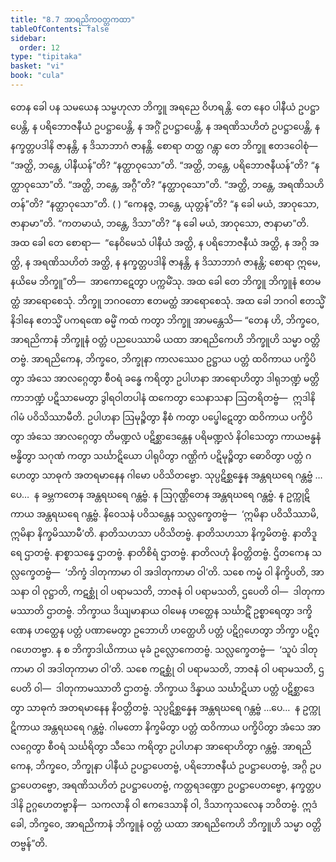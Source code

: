 ```yaml
---
title: "8.7 အာရညိကဝတ္တကထာ"
tableOfContents: false
sidebar:
  order: 12
type: "tipitaka"
basket: "vi"
book: "cula"
---
```



<DynamicBreadcrumb />

<Division number="367" book="cula">

<Paragraph number="1688" book="cula">
တေန ခေါ ပန သမယေန သမ္ဗဟုလာ ဘိက္ခူ အရညေ ဝိဟရန္တိ. တေ နေဝ ပါနီယံ ဥပဋ္ဌာပေန္တိ, န ပရိဘောဇနီယံ ဥပဋ္ဌာပေန္တိ, န အဂ္ဂိံ ဥပဋ္ဌာပေန္တိ, န အရဏိသဟိတံ ဥပဋ္ဌာပေန္တိ, န နက္ခတ္တပဒါနိ ဇာနန္တိ, န ဒိသာဘာဂံ ဇာနန္တိ. စောရာ တတ္ထ ဂန္တွာ တေ ဘိက္ခူ ဧတဒဝေါစုံ—  “အတ္ထိ, ဘန္တေ, ပါနီယန်”တိ? “နတ္ထာဝုသော”တိ. “အတ္ထိ, ဘန္တေ, ပရိဘောဇနီယန်”တိ? “နတ္ထာဝုသော”တိ. “အတ္ထိ, ဘန္တေ, အဂ္ဂီ”တိ? “နတ္ထာဝုသော”တိ. “အတ္ထိ, ဘန္တေ, အရဏိသဟိတန်”တိ? “နတ္ထာဝုသော”တိ. ( ) “ကေနဇ္ဇ, ဘန္တေ, ယုတ္တန်”တိ? “န ခေါ မယံ, အာဝုသော, ဇာနာမာ”တိ. “ကတမာယံ, ဘန္တေ, ဒိသာ”တိ? “န ခေါ မယံ, အာဝုသော, ဇာနာမာ”တိ. အထ ခေါ တေ စောရာ—  “နေဝိမေသံ ပါနီယံ အတ္ထိ, န ပရိဘောဇနီယံ အတ္ထိ, န အဂ္ဂိ အတ္ထိ, န အရဏိသဟိတံ အတ္ထိ, န နက္ခတ္တပဒါနိ ဇာနန္တိ, န ဒိသာဘာဂံ ဇာနန္တိ; စောရာ ဣမေ, နယိမေ ဘိက္ခူ”တိ—  အာကောဋေတွာ ပက္ကမိံသု. အထ ခေါ တေ ဘိက္ခူ ဘိက္ခူနံ ဧတမတ္ထံ အာရောစေသုံ. ဘိက္ခူ ဘဂဝတော ဧတမတ္ထံ အာရောစေသုံ. အထ ခေါ ဘဂဝါ ဧတသ္မိံ နိဒါနေ ဧတသ္မိံ ပကရဏေ ဓမ္မိံ ကထံ ကတွာ ဘိက္ခူ အာမန္တေသိ—
</Paragraph>

</Division>
<Division number="368" book="cula">

<Paragraph number="1689" book="cula">
“တေန ဟိ, ဘိက္ခဝေ, အာရညိကာနံ ဘိက္ခူနံ ဝတ္တံ ပညပေဿာမိ ယထာ အာရညိကေဟိ ဘိက္ခူဟိ သမ္မာ ဝတ္တိတဗ္ဗံ. အာရညိကေန, ဘိက္ခဝေ, ဘိက္ခုနာ ကာလဿေဝ ဥဋ္ဌာယ ပတ္တံ ထဝိကာယ ပက္ခိပိတွာ အံသေ အာလဂ္ဂေတွာ စီဝရံ ခန္ဓေ ကရိတွာ ဥပါဟနာ အာရောဟိတွာ ဒါရုဘဏ္ဍံ မတ္တိကာဘဏ္ဍံ ပဋိသာမေတွာ ဒွါရဝါတပါနံ ထကေတွာ သေနာသနာ ဩတရိတဗ္ဗံ—  ဣဒါနိ ဂါမံ ပဝိသိဿာမီတိ. ဥပါဟနာ ဩမုဉ္စိတွာ နီစံ ကတွာ ပပ္ဖေါဋေတွာ ထဝိကာယ ပက္ခိပိတွာ အံသေ အာလဂ္ဂေတွာ တိမဏ္ဍလံ ပဋိစ္ဆာဒေန္တေန ပရိမဏ္ဍလံ နိဝါသေတွာ ကာယဗန္ဓနံ ဗန္ဓိတွာ သဂုဏံ ကတွာ သင်္ဃာဋိယော ပါရုပိတွာ ဂဏ္ဌိကံ ပဋိမုဉ္စိတွာ ဓောဝိတွာ ပတ္တံ ဂဟေတွာ သာဓုကံ အတရမာနေန ဂါမော ပဝိသိတဗ္ဗော. သုပ္ပဋိစ္ဆန္နေန အန္တရဃရေ ဂန္တဗ္ဗံ …ပေ…  န ခမ္ဘကတေန အန္တရဃရေ ဂန္တဗ္ဗံ. န ဩဂုဏ္ဌိတေန အန္တရဃရေ ဂန္တဗ္ဗံ. န ဥက္ကုဋိကာယ အန္တရဃရေ ဂန္တဗ္ဗံ.
</Paragraph>

<Paragraph number="1690" book="cula">
နိဝေသနံ ပဝိသန္တေန သလ္လက္ခေတဗ္ဗံ—  ‘ဣမိနာ ပဝိသိဿာမိ, ဣမိနာ နိက္ခမိဿာမီ’တိ. နာတိသဟသာ ပဝိသိတဗ္ဗံ. နာတိသဟသာ နိက္ခမိတဗ္ဗံ. နာတိဒူရေ ဌာတဗ္ဗံ. နာစ္စာသန္နေ ဌာတဗ္ဗံ. နာတိစိရံ ဌာတဗ္ဗံ. နာတိလဟုံ နိဝတ္တိတဗ္ဗံ. ဌိတကေန သလ္လက္ခေတဗ္ဗံ—  ‘ဘိက္ခံ ဒါတုကာမာ ဝါ အဒါတုကာမာ ဝါ’တိ. သစေ ကမ္မံ ဝါ နိက္ခိပတိ, အာသနာ ဝါ ဝုဋ္ဌာတိ, ကဋစ္ဆုံ ဝါ ပရာမသတိ, ဘာဇနံ ဝါ ပရာမသတိ, ဌပေတိ ဝါ—  ဒါတုကာမဿာတိ ဌာတဗ္ဗံ. ဘိက္ခာယ ဒိယျမာနာယ ဝါမေန ဟတ္ထေန သင်္ဃာဋိံ ဥစ္စာရေတွာ ဒက္ခိဏေန ဟတ္ထေန ပတ္တံ ပဏာမေတွာ ဥဘောဟိ ဟတ္ထေဟိ ပတ္တံ ပဋိဂ္ဂဟေတွာ ဘိက္ခာ ပဋိဂ္ဂဟေတဗ္ဗာ. န စ ဘိက္ခာဒါယိကာယ မုခံ ဥလ္လောကေတဗ္ဗံ. သလ္လက္ခေတဗ္ဗံ—  ‘သူပံ ဒါတုကာမာ ဝါ အဒါတုကာမာ ဝါ’တိ. သစေ ကဋစ္ဆုံ ဝါ ပရာမသတိ, ဘာဇနံ ဝါ ပရာမသတိ, ဌပေတိ ဝါ—  ဒါတုကာမဿာတိ ဌာတဗ္ဗံ. ဘိက္ခာယ ဒိန္နာယ သင်္ဃာဋိယာ ပတ္တံ ပဋိစ္ဆာဒေတွာ သာဓုကံ အတရမာနေန နိဝတ္တိတဗ္ဗံ.
</Paragraph>

<Paragraph number="1691" book="cula">
သုပ္ပဋိစ္ဆန္နေန အန္တရဃရေ ဂန္တဗ္ဗံ …ပေ…  န ဥက္ကုဋိကာယ အန္တရဃရေ ဂန္တဗ္ဗံ. ဂါမတော နိက္ခမိတွာ ပတ္တံ ထဝိကာယ ပက္ခိပိတွာ အံသေ အာလဂ္ဂေတွာ စီဝရံ သင်္ဃရိတွာ သီသေ ကရိတွာ ဥပါဟနာ အာရောဟိတွာ ဂန္တဗ္ဗံ.
</Paragraph>

<Paragraph number="1692" book="cula">
အာရညိကေန, ဘိက္ခဝေ, ဘိက္ခုနာ ပါနီယံ ဥပဋ္ဌာပေတဗ္ဗံ, ပရိဘောဇနီယံ ဥပဋ္ဌာပေတဗ္ဗံ, အဂ္ဂိ ဥပဋ္ဌာပေတဗ္ဗော, အရဏိသဟိတံ ဥပဋ္ဌာပေတဗ္ဗံ, ကတ္တရဒဏ္ဍော ဥပဋ္ဌာပေတဗ္ဗော, နက္ခတ္တပဒါနိ ဥဂ္ဂဟေတဗ္ဗာနိ—  သကလာနိ ဝါ ဧကဒေသာနိ ဝါ, ဒိသာကုသလေန ဘဝိတဗ္ဗံ. ဣဒံ ခေါ, ဘိက္ခဝေ, အာရညိကာနံ ဘိက္ခူနံ ဝတ္တံ ယထာ အာရညိကေဟိ ဘိက္ခူဟိ သမ္မာ ဝတ္တိတဗ္ဗန်”တိ.
</Paragraph>
</Division>